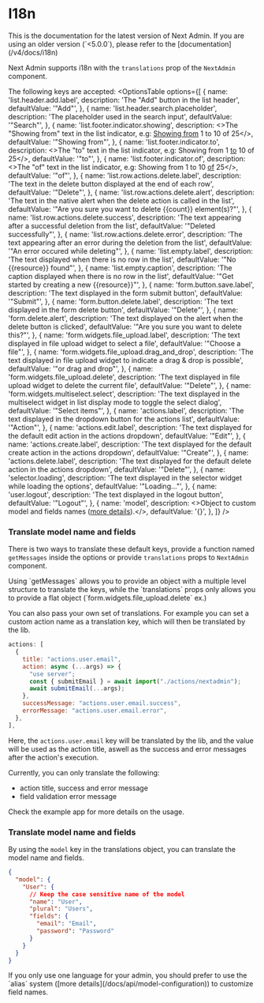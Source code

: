 
# I18n

<Callout type="info">
  This is the documentation for the latest version of Next Admin. If you are using an older version (`<5.0.0`), please refer to the [documentation](/v4/docs/i18n)
</Callout>

Next Admin supports i18n with the `translations` prop of the `NextAdmin` component.

The following keys are accepted:
<OptionsTable
      options={[
        {
          name: 'list.header.add.label',
          description: 'The "Add" button in the list header',
          defaultValue: '"Add"',
        },
        {
          name: 'list.header.search.placeholder',
          description: 'The placeholder used in the search input',
          defaultValue: '"Search"',
        },
        {
          name: 'list.footer.indicator.showing',
          description: <>The "Showing from" text in the list indicator, e.g: <u>Showing from</u> 1 to 10 of 25</>,
            defaultValue: '"Showing from"',
          },
          {
            name: 'list.footer.indicator.to',
            description: <>The "to" text in the list indicator, e.g: Showing from 1 <u>to</u> 10 of 25</>,
            defaultValue: '"to"',
          },
          {
            name: 'list.footer.indicator.of',
            description: <>The "of" text in the list indicator, e.g: Showing from 1 to 10 <u>of</u> 25</>,
            defaultValue: '"of"',
          },
          {
            name: 'list.row.actions.delete.label',
            description: 'The text in the delete button displayed at the end of each row',
            defaultValue: '"Delete"',
          },
          {
            name: 'list.row.actions.delete.alert',
            description: 'The text in the native alert when the delete action is called in the list',
            defaultValue: '"Are you sure you want to delete {{count}} element(s)?"',
          },
          {
            name: 'list.row.actions.delete.success',
            description: 'The text appearing after a successful deletion from the list',
            defaultValue: '"Deleted successfully"',
          },
          {
            name: 'list.row.actions.delete.error',
            description: 'The text appearing after an error during the deletion from the list',
            defaultValue: '"An error occured while deleting"',
          },
          {
            name: 'list.empty.label',
            description: 'The text displayed when there is no row in the list',
            defaultValue: '"No {{resource}} found"',
          },
          {
            name: 'list.empty.caption',
            description: 'The caption displayed when there is no row in the list',
            defaultValue: '"Get started by creating a new {{resource}}"',
          },
          {
            name: 'form.button.save.label',
            description: 'The text displayed in the form submit button',
            defaultValue: '"Submit"',
          },
          {
            name: 'form.button.delete.label',
            description: 'The text displayed in the form delete button',
            defaultValue: '"Delete"',
          },
          {
            name: 'form.delete.alert',
            description: 'The text displayed on the alert when the delete button is clicked',
            defaultValue: '"Are you sure you want to delete this?"',
          },
          {
            name: 'form.widgets.file_upload.label',
            description: 'The text displayed in file upload widget to select a file',
            defaultValue: '"Choose a file"',
          },
          {
            name: 'form.widgets.file_upload.drag_and_drop',
            description: 'The text displayed in file upload widget to indicate a drag & drop is possible',
            defaultValue: '"or drag and drop"',
          },
          {
            name: 'form.widgets.file_upload.delete',
            description: 'The text displayed in file upload widget to delete the current file',
            defaultValue: '"Delete"',
          },
          {
            name: 'form.widgets.multiselect.select',
            description: 'The text displayed in the multiselect widget in list display mode to toggle the select dialog',
            defaultValue: '"Select items"',
          },
          {
            name: 'actions.label',
            description: 'The text displayed in the dropdown button for the actions list',
            defaultValue: '"Action"',
          },
          {
            name: 'actions.edit.label',
            description: 'The text displayed for the default edit action in the actions dropdown',
            defaultValue: '"Edit"',
          },
          {
            name: 'actions.create.label',
            description: 'The text displayed for the default create action in the actions dropdown',
            defaultValue: '"Create"',
          },
          {
            name: 'actions.delete.label',
            description: 'The text displayed for the default delete action in the actions dropdown',
            defaultValue: '"Delete"',
          },
          {
            name: 'selector.loading',
            description: 'The text displayed in the selector widget while loading the options',
            defaultValue: '"Loading..."',
          },
          {
            name: 'user.logout',
            description: 'The text displayed in the logout button',
            defaultValue: '"Logout"',
          },
        {
          name: 'model',
          description: <>Object to custom model and fields names (<a href="#translate-model-name-and-fields">more details</a>).</>,
          defaultValue: '{}',
        },
  ]}
/>

### Translate model name and fields

There is two ways to translate these default keys, provide a function named `getMessages` inside the options or provide `translations` props to `NextAdmin` component.

<Callout type="info">
  Using `getMessages` allows you to provide an object with a multiple level structure to translate the keys, while the `translations` props only allows you to provide a flat object (`form.widgets.file_upload.delete` ex.)
</Callout>

You can also pass your own set of translations. For example you can set a custom action name as a translation key, which will then be translated by the lib.

```js
actions: [
  {
    title: "actions.user.email",
    action: async (...args) => {
      "use server";
      const { submitEmail } = await import("./actions/nextadmin");
      await submitEmail(...args);
    },
    successMessage: "actions.user.email.success",
    errorMessage: "actions.user.email.error",
  },
],
```

Here, the `actions.user.email` key will be translated by the lib, and the value will be used as the action title, aswell as the success and error messages after the action's execution.

Currently, you can only translate the following:

- action title, success and error message
- field validation error message

Check the example app for more details on the usage.

### Translate model name and fields

By using the `model` key in the translations object, you can translate the model name and fields.

```json
{
  "model": {
    "User": {
      // Keep the case sensitive name of the model
      "name": "User",
      "plural": "Users",
      "fields": {
        "email": "Email",
        "password": "Password"
      }
    }
  }
}
```

<Callout type="info">
  If you only use one language for your admin, you should prefer to use the `alias` system ([more details](/docs/api/model-configuration)) to customize field names.
</Callout>
